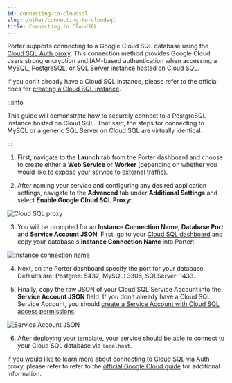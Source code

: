 ```yaml
---
id: connecting-to-cloudsql
slug: /other/connecting-to-cloudsql
title: Connecting to CloudSQL
---
```


Porter supports connecting to a Google Cloud SQL database using the [Cloud SQL Auth proxy](https://cloud.google.com/sql/docs/mysql/sql-proxy). This connection method provides Google Cloud users strong encryption and IAM-based authentication when accessing a MySQL, PostgreSQL, or SQL Server instance hosted on Cloud SQL.

If you don't already have a Cloud SQL instance, please refer to the official docs for [creating a Cloud SQL instance](https://cloud.google.com/sql/docs/mysql/create-instance).

:::info

This guide will demonstrate how to securely connect to a PostgreSQL instance hosted on Cloud SQL. That said, the steps for connecting to MySQL or a generic SQL Server on Cloud SQL are virtually identical.

:::

1. First, navigate to the **Launch** tab from the Porter dashboard and choose to create either a **Web Service** or **Worker** (depending on whether you would like to expose your service to external traffic).

2. After naming your service and configuring any desired application settings, navigate to the **Advanced** tab under **Additional Settings** and select **Enable Google Cloud SQL Proxy**:

![Cloud SQL proxy](https://imagedelivery.net/l4LYM_vOYKe7O1NCT_Nc_g/8f02cd10-0fae-4437-3ca5-ee2face91d00/large "Screen Shot 2021-04-19 at 10.23.18 PM.png")

3. You will be prompted for an **Instance Connection Name**, **Database Port**, and **Service Account JSON**. First, go to your [Cloud SQL dashboard](https://console.cloud.google.com/sql/instances) and copy your database's **Instance Connection Name** into Porter:

![Instance connection name](https://imagedelivery.net/l4LYM_vOYKe7O1NCT_Nc_g/3259bd4e-17b1-4d21-8d92-f916ad6bc400/large "Screen Shot 2021-04-19 at 10.38.36 PM.png")

4. Next, on the Porter dashboard specify the port for your database. Defaults are: Postgres: 5432, MySQL: 3306, SQLServer: 1433.

5. Finally, copy the raw JSON of your Cloud SQL Service Account into the **Service Account JSON** field. If you don't already have a Cloud SQL Service Account, you should [create a Service Account with Cloud SQL access permissions](https://cloud.google.com/sql/docs/mysql/connect-admin-proxy#create-service-account):

![Service Account JSON](https://imagedelivery.net/l4LYM_vOYKe7O1NCT_Nc_g/23893b93-addf-4e22-9809-4483b9767600/large "Screen Shot 2021-04-19 at 10.41.48 PM.png")

6. After deploying your template, your service should be able to connect to your Cloud SQL database via `localhost`.

If you would like to learn more about connecting to Cloud SQL via Auth proxy, please refer to refer to the [official Google Cloud guide](https://cloud.google.com/sql/docs/mysql/connect-kubernetes-engine) for additional information.
